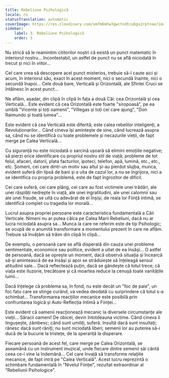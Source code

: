 ```yaml
---
title: Rebeliune Psihologică
locale: ro
statusTranslation: automatic
coverImage: https://res.cloudinary.com/xmfm6mhw3gwctndtcubgx2rptnae/image/upload/v1740468922/small_cover_tratado_de_psicologia_revolucionaria_a4c0dca4e0.webp
sidebar:
    label: 3. Rebeliune Psihologică
    order: 3
---
```

Nu strică să le reamintim cititorilor noștri că există un punct matematic în interiorul nostru... Incontestabil, un astfel de punct nu se află niciodată în trecut și nici în viitor...

Cel care vrea să descopere acel punct misterios, trebuie să-l caute aici și acum, în interiorul său, exact în acest moment, nici o secundă înainte, nici o secundă înapoi... Cele două bare, Verticală și Orizontală, ale Sfintei Cruci se întâlnesc în acest punct...

Ne aflăm, așadar, din clipă în clipă în fața a două Căi: cea Orizontală și cea Verticală... Este evident că cea Orizontală este foarte "siropoasă", pe ea umblă "Vicente și toți oamenii", "Villegas și toți cei care ajung", "Don Raimundo și toată lumea"...

Este evident că cea Verticală este diferită; este calea rebelilor inteligenți, a Revoluționarilor... Când cineva își amintește de sine, când lucrează asupra sa, când nu se identifică cu toate problemele și necazurile vieții, de fapt merge pe Calea Verticală...

Cu siguranță nu este niciodată o sarcină ușoară să elimini emoțiile negative; să pierzi orice identificare cu propriul nostru stil de viață; probleme de tot felul, afaceri, datorii, plata facturilor, ipoteci, telefon, apă, lumină, etc., etc., etc. Șomerii, cei care dintr-un motiv sau altul și-au pierdut slujba, munca, evident suferă din lipsă de bani și a uita de cazul lor, a nu se îngrijora, nici a se identifica cu propria problemă, este de fapt îngrozitor de dificil.

Cei care suferă, cei care plâng, cei care au fost victimele unei trădări, ale unei răsplăți nedrepte în viață, ale unei ingratitudini, ale unei calomnii sau ale unei fraude, se uită cu adevărat de ei înșiși, de reala lor Ființă intimă, se identifică complet cu tragedia lor morală...

Lucrul asupra propriei persoane este caracteristica fundamentală a Căii Verticale. Nimeni nu ar putea călca pe Calea Marii Rebeliuni, dacă nu ar lucra niciodată asupra sa... Munca la care ne referim este de tip Psihologic; se ocupă de o anumită transformare a momentului prezent în care ne aflăm. Trebuie să învățăm să trăim din clipă în clipă...

De exemplu, o persoană care se află disperată din cauza unei probleme sentimentale, economice sau politice, evident a uitat de ea însăși... O astfel de persoană, dacă se oprește un moment, dacă observă situația și încearcă să-și amintească de ea însăși și apoi se străduiește să înțeleagă sensul atitudinii sale... Dacă reflectează puțin, dacă se gândește că totul trece; că viața este iluzorie, trecătoare și că moartea reduce la cenușă toate vanitățile lumii...

Dacă înțelege că problema sa, în fond, nu este decât un "foc de paie", un foc fatu care se stinge curând, va vedea deodată cu surprindere că totul s-a schimbat... Transformarea reacțiilor mecanice este posibilă prin confruntarea logică și Auto-Reflecția Intimă a Ființei...

Este evident că oamenii reacționează mecanic la diversele circumstanțe ale vieții... Săracii oameni! De obicei, devin întotdeauna victime. Când cineva îi lingușește, zâmbesc; când sunt umiliți, suferă. Insultă dacă sunt insultați; rănesc dacă sunt răniți; nu sunt niciodată liberi; semenii lor au puterea să-i ducă de la bucurie la tristețe, de la speranță la disperare.

Fiecare persoană de acest fel, care merge pe Calea Orizontală, se aseamănă cu un instrument muzical, unde fiecare dintre semenii săi cântă ceea ce-i vine la îndemână... Cel care învață să transforme relațiile mecanice, de fapt intră pe "Calea Verticală". Acest lucru reprezintă o schimbare fundamentală în "Nivelul Ființei", rezultat extraordinar al "Rebeliunii Psihologice".

